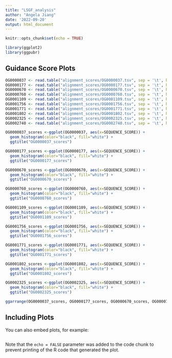 ```yaml
---
title: "LSGF_analysis"
author: "Angela Jiang"
date: '2022-09-20'
output: html_document
---
```


```r
knitr::opts_chunk$set(echo = TRUE)

library(ggplot2)
library(ggpubr)
```

## Guidance Score Plots



```r
OG0000037 <- read.table("alignment_scores/OG0000037.tsv", sep = '\t', header = TRUE)
OG0000177 <- read.table("alignment_scores/OG0000177.tsv", sep = '\t', header = TRUE)
OG0000670 <- read.table("alignment_scores/OG0000670.tsv", sep = '\t', header = TRUE)
OG0000760 <- read.table("alignment_scores/OG0000760.tsv", sep = '\t', header = TRUE)
OG0001109 <- read.table("alignment_scores/OG0001109.tsv", sep = '\t', header = TRUE)
OG0001756 <- read.table("alignment_scores/OG0001756.tsv", sep = '\t', header = TRUE)
OG0001771 <- read.table("alignment_scores/OG0001771.tsv", sep = '\t', header = TRUE)
OG0001802 <- read.table("alignment_scores/OG0001802.tsv", sep = '\t', header = TRUE)
OG0002325 <- read.table("alignment_scores/OG0002325.tsv", sep = '\t', header = TRUE)
OG0002740 <- read.table("alignment_scores/OG0002740.tsv", sep = '\t', header = TRUE)

OG0000037_scores <-ggplot(OG0000037, aes(x=SEQUENCE_SCORE)) + 
  geom_histogram(color="black", fill="white") +
  ggtitle("OG0000037_scores")

OG0000177_scores <-ggplot(OG0000177, aes(x=SEQUENCE_SCORE)) + 
  geom_histogram(color="black", fill="white") +
  ggtitle("OG0000177_scores")

OG0000670_scores <-ggplot(OG0000670, aes(x=SEQUENCE_SCORE)) + 
  geom_histogram(color="black", fill="white") +
  ggtitle("OG0000670_scores")

OG0000760_scores <-ggplot(OG0000760, aes(x=SEQUENCE_SCORE)) + 
  geom_histogram(color="black", fill="white") +
  ggtitle("OG0000760_scores")

OG0001109_scores <-ggplot(OG0001109, aes(x=SEQUENCE_SCORE)) + 
  geom_histogram(color="black", fill="white") +
  ggtitle("OG0001109_scores")

OG0001756_scores <-ggplot(OG0001756, aes(x=SEQUENCE_SCORE)) + 
  geom_histogram(color="black", fill="white") +
  ggtitle("OG0001756_scores")

OG0001771_scores <-ggplot(OG0001771, aes(x=SEQUENCE_SCORE)) + 
  geom_histogram(color="black", fill="white") +
  ggtitle("OG0001771_scores")

OG0001802_scores <-ggplot(OG0001802, aes(x=SEQUENCE_SCORE)) + 
  geom_histogram(color="black", fill="white") +
  ggtitle("OG0001802_scores")

OG0002325_scores <-ggplot(OG0002325, aes(x=SEQUENCE_SCORE)) + 
  geom_histogram(color="black", fill="white") +
  ggtitle("OG0002325_scores")

ggarrange(OG0000037_scores, OG0000177_scores, OG0000670_scores, OG0000760_scores, OG0001109_scores, OG0001756_scores, OG0001771_scores, OG0001802_scores, OG0002325_scores)

```

## Including Plots

You can also embed plots, for example:

```r

```

Note that the `echo = FALSE` parameter was added to the code chunk to prevent printing of the R code that generated the plot.
